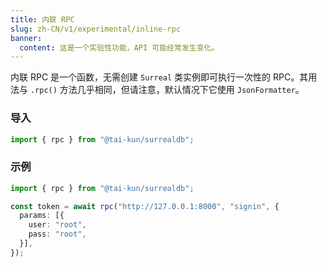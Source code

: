 ```yaml
---
title: 内联 RPC
slug: zh-CN/v1/experimental/inline-rpc
banner:
  content: 这是一个实验性功能，API 可能经常发生变化。
---
```


内联 RPC 是一个函数，无需创建 `Surreal` 类实例即可执行一次性的 RPC。其用法与 `.rpc()` 方法几乎相同，但请注意，默认情况下它使用 `JsonFormatter`。

### 导入

```ts
import { rpc } from "@tai-kun/surrealdb";
```

### 示例

```ts
import { rpc } from "@tai-kun/surrealdb";

const token = await rpc("http://127.0.0.1:8000", "signin", {
  params: [{
    user: "root",
    pass: "root",
  }],
});
```
